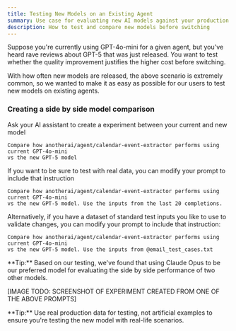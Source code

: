 ```yaml
---
title: Testing New Models on an Existing Agent
summary: Use case for evaluating new AI models against your production model
description: How to test and compare new models before switching
---
```



Suppose you're currently using GPT-4o-mini for a given agent, but you've heard rave reviews about GPT-5 that was just released. You want to test whether the quality improvement justifies the higher cost before switching.

With how often new models are released, the above scenario is extremely common, so we wanted to make it as easy as possible for our users to test new models on existing agents.

### Creating a side by side model comparison
<Steps>
<Step>
Ask your AI assistant to create a experiment between your current and new model

```
Compare how anotherai/agent/calendar-event-extractor performs using current GPT-4o-mini 
vs the new GPT-5 model
```
</Step>
<Step>
If you want to be sure to test with real data, you can modify your prompt to include that instruction

```
Compare how anotherai/agent/calendar-event-extractor performs using current GPT-4o-mini 
vs the new GPT-5 model. Use the inputs from the last 20 completions.
```

Alternatively, if you have a dataset of standard test inputs you like to use to validate changes, you can modify your prompt to include that instruction:

```
Compare how anotherai/agent/calendar-event-extractor performs using current GPT-4o-mini 
vs the new GPT-5 model. Use the inputs from @email_test_cases.txt
```
<Callout type="info">
**Tip:** Based on our testing, we've found that using Claude Opus to be our preferred model for evaluating the side by side performance of two other models.
</Callout>

[IMAGE TODO: SCREENSHOT OF EXPERIMENT CREATED FROM ONE OF THE ABOVE PROMPTS]
</Step>
</Steps>

<Callout type="info">
**Tip:** Use real production data for testing, not artificial examples to ensure you're testing the new model with real-life scenarios.
</Callout>

